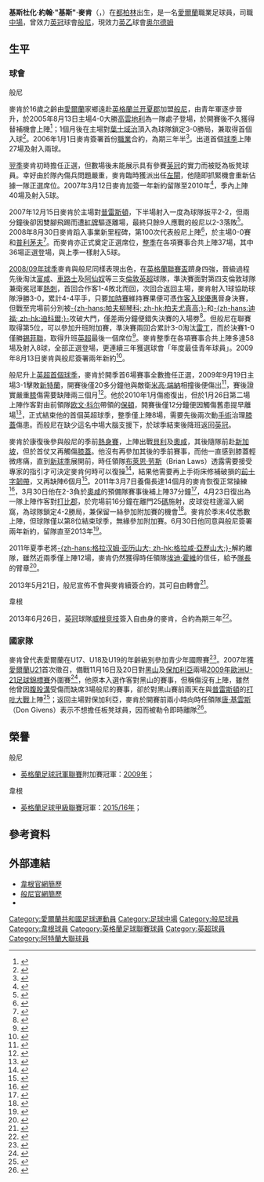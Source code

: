 {{noteTA|G1=Football|G2=EPL|G3=FAcup|G4=MLS
|T=zh-hans:克里斯·麦坎; zh-hk:基斯·麥肯;
|1=zh-hans:克里斯; zh-hk:基斯;
|2=zh-hans:麦坎; zh-hk:麥肯;
|3=zh-hans:克里斯托弗·约翰·"克里斯"·麦坎; zh-hk:基斯杜化·約翰·"基斯"·麥肯;
|4=zh-hans:埃迪·霍維; zh-hk:艾迪·賀維;
|5=zh-hans:欧文·科尔; zh-hk:奧雲·高利;
}}
{{Infobox football biography 2
| playername          = 基斯·麥肯<br />''Chris McCann''
| image = Chris McCann (cropped).jpg
| image_size = 150
| caption             = 
| fullname            = Christopher John McCann<ref>{{cite news |language=en |url=http://www.playerhistory.com/player/69906/ |title=Chris McCann |publisher=Player History |accessdate = 2010-07-19 }}</ref>
| dateofbirth         = {{birth date and age|1987|7|21|df=yes}}
| cityofbirth         = [[都柏林|都柏林]]
| countryofbirth      = [[愛爾蘭|愛爾蘭]]
| height              = {{height|ft=6|in=1}} 
| position            = [[中場|中場]]
| currentclub = [[奥尔德姆足球俱乐部|奥尔德姆]]
| clubnumber = 25
| youthyears1         = 2004−2005
| youthclubs1         = [[伯恩利足球俱乐部|般尼]]
| years1              = 2005−2013
| clubs1              = [[伯恩利足球俱乐部|般尼]]
| caps1               = 238
| goals1              = 27
|years2 = 2013–2016
|clubs2 = [[威根竞技足球俱乐部|威根竞技]]
|caps2  = 82
|goals2 = 8
|years3 = 2016–2019
|clubs3 = [[阿特蘭大聯足球會|阿特蘭大聯]]
|caps3  = 45
|goals3 = 1
|years4 = 2016
|clubs4 = → [[高雲地利城足球會|高雲地利]] (外借)
|caps4 = 13
|goals4 = 1
|years5 = 2019
|clubs5 = [[华盛顿特区联|华盛顿特区联]]
|caps5 = 6
|goals5 = 0
|years6 = 2019–
|clubs6  = [[奥尔德姆足球俱乐部|奥尔德姆]]
|caps6 = 16
|goals6 = 0
| nationalyears1      = 2006
| nationalteam1       = [[愛爾蘭19歲以下國家足球隊|愛爾蘭U19]]
| nationalcaps1       = 1
| nationalgoals1      = 0
| medaltemplates      = 
| club-update         = 2015年4月8日 (三) 12:50 (UTC)
| nationalteam-update = 2013年6月16日 (日) 20:15 (UTC)
}}

'''基斯杜化·約翰·"基斯"·麥肯'''（{{lang-en|'''Christopher John "Chris" McCann'''}}，{{bd|1987年|7月21日|catidx=McCann, Chris}}）在[[都柏林|都柏林]]出生，是一名[[愛爾蘭|愛爾蘭]]職業足球員，司職[[中場|中場]]，曾效力[[英冠|英冠]]球會[[伯恩利足球俱乐部|般尼]]，現效力[[英格蘭足球乙級聯賽|英乙]]球會[[奥尔德姆足球俱乐部|奥尔德姆]]

== 生平 ==
=== 球會 ===
;般尼
麥肯於16歲之齡由[[愛爾蘭|愛爾蘭]]家鄉遠赴[[英格蘭|英格蘭]][[兰开夏郡|兰开夏郡]]加盟[[伯恩利足球俱乐部|般尼]]，由青年軍逐步晉升，於2005年8月13日主場4-0大勝[[考文垂足球俱乐部|高雲地利]]為一隊處子登場，於開賽後不久獲得替補機會上陣<ref>{{cite news |language=en |url=http://news.bbc.co.uk/sport2/hi/football/eng_div_1/4126982.stm |title=Burnley 4-0 Coventry |publisher=''[[BBC_Sport|BBC Sport]]'' |date=2005-08-13 |accessdate=2011-10-12 |archive-date=2017-11-18 |archive-url=https://web.archive.org/web/20171118224819/http://news.bbc.co.uk/sport2/hi/football/eng_div_1/4126982.stm |dead-url=no }}</ref>；1個月後在主場對[[伊普斯维奇城足球俱乐部|葉士域治]]頂入為球隊鎖定3-0勝局，兼取得首個入球<ref>{{cite news |language=en |url=http://news.bbc.co.uk/sport2/hi/football/eng_div_1/4277738.stm |title=Burnley 3-0 Ipswich |publisher=''[[BBC_Sport|BBC Sport]]'' |date=2005-09-27 |accessdate=2011-10-12 |archive-date=2016-03-07 |archive-url=https://web.archive.org/web/20160307015319/http://news.bbc.co.uk/sport2/hi/football/eng_div_1/4277738.stm |dead-url=no }}</ref>。2006年1月1日麥肯簽署首份[[職業|職業]]合約，為期三年半<ref>{{cite news |language=en |url=http://www.skysports.com/story/0,19528,11708_2361945,00.html |title=Clarets contract for McCann |publisher=''Sky Sports'' |date=2006-01-01 |accessdate=2011-10-14 |archive-date=2016-03-08 |archive-url=https://web.archive.org/web/20160308041428/http://www.skysports.com/story/0,19528,11708_2361945,00.html |dead-url=no }}</ref>。出道首個[[2005年至2006年英格蘭足球冠軍聯賽|球季]]上陣27場及射入兩球。

[[2006年至2007年英格蘭足球冠軍聯賽|翌季]]麥肯初時擔任正選，但數場後未能展示具有參賽[[英冠|英冠]]的實力而被貶為板凳球員。幸好由於隊內傷兵問題嚴重，麥肯臨時獲派出任[[後衛_(足球)|左閘]]，他隨即抓緊機會重新佔據一隊正選席位。2007年3月12日麥肯加簽一年新約留隊至2010年<ref>{{cite news |language=en |url=http://news.bbc.co.uk/sport2/hi/football/teams/b/burnley/6442513.stm |title=McCann extends Clarets contract |publisher=''[[BBC_Sport|BBC Sport]]'' |date=2007-03-12 |accessdate=2011-10-13 |archive-date=2018-09-26 |archive-url=https://web.archive.org/web/20180926052246/http://news.bbc.co.uk/sport2/hi/football/teams/b/burnley/6442513.stm |dead-url=no }}</ref>，季內上陣40場及射入5球。

2007年12月15日麥肯於主場對[[普雷斯顿足球俱乐部|普雷斯頓]]，下半場射入一度為球隊扳平2-2，但兩分鐘後卻因雙腳飛踢而遭[[紅牌|紅牌]]驅逐離場，最終只餘9人應戰的般尼以2-3落敗<ref>{{cite news |language=en |url=http://news.bbc.co.uk/sport2/hi/football/eng_div_1/7134187.stm |title=Burnley 2-3 Preston |publisher=''[[BBC_Sport|BBC Sport]]'' |date=2007-12-15 |accessdate=2011-10-14 |archive-date=2020-06-02 |archive-url=https://web.archive.org/web/20200602185201/http://news.bbc.co.uk/sport2/hi/football/eng_div_1/7134187.stm |dead-url=no }}</ref>。2008年8月30日麥肯蹈入事業新里程碑，第100次代表般尼上陣<ref>{{cite news |language=en |url=http://news.bbc.co.uk/sport2/hi/football/teams/b/burnley/7586261.stm |title=McCann reaches century landmark |publisher=''[[BBC_Sport|BBC Sport]]'' |date=2008-08-29 |accessdate=2011-10-13 |archive-date=2016-03-07 |archive-url=https://web.archive.org/web/20160307050035/http://news.bbc.co.uk/sport2/hi/football/teams/b/burnley/7586261.stm |dead-url=no }}</ref>，於主場0-0賽和[[普利茅斯足球俱乐部|普利茅夫]]<ref>{{cite news |language=en |url=http://news.bbc.co.uk/sport2/hi/football/eng_div_1/7578442.stm |title=Burnley 0-0 Plymouth |publisher=''[[BBC_Sport|BBC Sport]]'' |date=2008-08-30 |accessdate=2011-10-13 |archive-date=2019-07-23 |archive-url=https://web.archive.org/web/20190723165023/http://news.bbc.co.uk/sport2/hi/football/eng_div_1/7578442.stm |dead-url=no }}</ref>。而麥肯亦正式奠定正選席位，[[2007年至2008年英格蘭足球冠軍聯賽|整季]]在各項賽事合共上陣37場，其中36場正選登場，與上季一樣射入5球。

[[2008年至2009年英格蘭足球冠軍聯賽|2008/09年球季]]麥肯與般尼同樣表現出色，在[[英格蘭聯賽盃|英格蘭聯賽盃]]躋身四強，晉級過程先後淘汰[[富勒姆足球俱乐部|富咸]]、[[切尔西足球俱乐部|車路士]]及[[阿森纳足球俱乐部|阿仙奴]]等三支[[倫敦|倫敦]][[英超|英超]]球隊，準決賽面對第四支倫敦球隊兼衛冕冠軍[[托特纳姆热刺足球俱乐部|熱刺]]，首回合作客1-4敗北而回，次回合返回主場，麥肯射入1球協助球隊淨勝3-0，累計4-4平手，只要[[加時賽|加時賽]]維持賽果便可憑[[作客入球優惠|作客入球優惠]]晉身決賽，但戰至完場前分別被[[罗曼·帕夫柳琴科|-{zh-hans:帕夫柳琴科; zh-hk:柏夫尤真高;}-]]和[[杰梅恩·迪福|-{zh-hans:迪福; zh-hk:迪科爾;}-]]攻破大門，僅差兩分鐘便錯失決賽的入場劵<ref>{{cite news |language=en |url=http://news.bbc.co.uk/sport2/hi/football/league_cup/7824257.stm |title=Burnley 3-2 Tottenham (agg 4-6) |publisher=''[[BBC_Sport|BBC Sport]]'' |date=2009-01-21 |accessdate=2011-10-14 |archive-date=2012-08-16 |archive-url=https://www.webcitation.org/69xajwzR1?url=http://news.bbc.co.uk/sport2/hi/football/league_cup/7824257.stm |dead-url=no }}</ref>。但般尼在聯賽取得第5位，可以參加升班附加賽，準決賽兩回合累計3-0淘汰[[雷丁足球俱乐部|雷丁]]，而於決賽1-0僅勝[[谢菲尔德联足球俱乐部|錫菲聯]]，取得升班[[英超|英超]]最後一個席位<ref>{{cite news |language=en |url=http://news.bbc.co.uk/sport2/hi/football/eng_div_1/8060970.stm |title=Burnley 1-0 Sheff Utd |publisher=''[[BBC_Sport|BBC Sport]]'' |date=2009-05-25 |accessdate=2011-10-14 |archive-date=2012-08-16 |archive-url=https://www.webcitation.org/69xakmMHg?url=http://news.bbc.co.uk/sport2/hi/football/eng_div_1/8060970.stm |dead-url=no }}</ref>。麥肯整季在各項賽事合共上陣多達58場及射入8球，全部正選登場，更連續三年獲選球會「年度最佳青年球員」。2009年8月13日麥肯與般尼簽署兩年新約<ref>{{cite news |language=en |url=http://news.bbc.co.uk/sport2/hi/football/teams/b/burnley/8199123.stm |title=Burnley pair sign new contracts |publisher=''[[BBC_Sport|BBC Sport]]'' |date=2009-08-13 |accessdate=2011-10-13 |archive-date=2018-09-26 |archive-url=https://web.archive.org/web/20180926052227/http://news.bbc.co.uk/sport2/hi/football/teams/b/burnley/8199123.stm |dead-url=no }}</ref>。

般尼升上[[英超|英超]][[2009年至2010年英格蘭超級聯賽|首個球季]]，麥肯於開季首6場賽事全數擔任正選，2009年9月19日主場3-1擊敗[[桑德兰足球俱乐部|新特蘭]]，開賽後僅20多分鐘他與敵衛[[米高·端納_(運動員)|米高·端納]]相撞後便傷出<ref>{{cite news |language=en |url=http://news.bbc.co.uk/sport2/hi/football/eng_prem/8255397.stm |title=Burnley 3-1 Sunderland |publisher=''[[BBC_Sport|BBC Sport]]'' |date=2009-09-19 |accessdate=2011-10-13 |archive-date=2018-08-22 |archive-url=https://web.archive.org/web/20180822113655/http://news.bbc.co.uk/sport2/hi/football/eng_prem/8255397.stm |dead-url=no }}</ref>，賽後證實嚴重[[膝蓋|膝]]傷需要缺陣兩三個月<ref name="injury blow">{{cite news |language=en |url=http://news.bbc.co.uk/sport2/hi/football/teams/b/burnley/8266451.stm |title=Burnley suffer McCann injury blow |publisher=''[[BBC_Sport|BBC Sport]]'' |date=2009-09-21 |accessdate=2011-10-13 |archive-date=2016-03-07 |archive-url=https://web.archive.org/web/20160307082456/http://news.bbc.co.uk/sport2/hi/football/teams/b/burnley/8266451.stm |dead-url=no }}</ref>。他於2010年1月傷癒復出，但於1月26日第二場上陣作客對由前領隊[[欧文·科尔|欧文·科尔]]帶領的[[博尔顿足球俱乐部|保頓]]，開賽後僅12分鐘便因觸傷舊患提早離場<ref>{{cite news |language=en |url=http://news.bbc.co.uk/sport2/hi/football/eng_prem/8473078.stm |title=Bolton 1-0 Burnley |publisher=''[[BBC_Sport|BBC Sport]]'' |date=2010-01-26 |accessdate=2011-10-13 |archive-date=2010-02-02 |archive-url=https://web.archive.org/web/20100202210754/http://news.bbc.co.uk/sport2/hi/football/eng_prem/8473078.stm |dead-url=no }}</ref>，正式結束他的首個英超球季，整季僅上陣8場，需要先後兩次動[[手術|手術]]治理[[膝蓋|膝蓋]]傷患。而般尼在缺少這名中場大腦支援下，於球季結束後降班返回[[英冠|英冠]]。

麥肯於康復後參與般尼的季前[[熱身賽|熱身賽]]，上陣出戰[[貝里足球俱樂部|貝利]]及[[奥尔德姆足球俱乐部|奧咸]]，其後隨隊前赴[[新加坡|新加坡]]，但於首仗又再觸傷[[膝蓋|膝蓋]]。他沒有再參加其後的季前賽事，而他一直感到膝蓋輕微疼痛，直到[[般尼2010年至2011年球季|新球季]]展開前，時任領隊[[布萊恩·劳斯|布萊恩·劳斯]]（Brian Laws）透露需要接受專家的指引才可決定麥肯何時可以復操<ref>{{cite news |language=en |url=http://news.bbc.co.uk/sport1/hi/football/teams/b/burnley/8885774.stm |publisher=''[[BBC_Sport|BBC Sport]]'' |title=Laws cautious over McCann return | date=2010-08-04}}</ref>，結果他需要再上手術床修補破損的[[前十字韌帶|前十字韌帶]]，又再缺陣6個月<ref>{{cite news |language=en |url=http://news.bbc.co.uk/sport2/hi/football/teams/b/burnley/8905457.stm |title=Burnley's McCann out for six months after knee surgery |publisher=''[[BBC_Sport|BBC Sport]]'' |date=2010-08-11 |accessdate=2011-10-13 |archive-date=2016-03-06 |archive-url=https://web.archive.org/web/20160306230121/http://news.bbc.co.uk/sport2/hi/football/teams/b/burnley/8905457.stm |dead-url=no }}</ref>。2011年3月7日養傷長達14個月的麥肯恢復正常操練<ref>{{cite news |language=en |url=http://news.bbc.co.uk/sport2/hi/football/teams/b/burnley/9417507.stm |title=Burnley midfielder eyeing return after injury |publisher=''[[BBC_Sport|BBC Sport]]'' |date=2011-03-07 |accessdate=2011-10-13 |archive-date=2020-08-14 |archive-url=https://web.archive.org/web/20200814062758/http://news.bbc.co.uk/sport2/hi/football/teams/b/burnley/9417507.stm |dead-url=no }}</ref>，3月30日他在2-3負於[[奥尔德姆足球俱乐部|奧咸]]的預備隊賽事後補上陣37分鐘<ref>{{cite news |language=en |url=http://news.bbc.co.uk/sport2/hi/football/teams/b/burnley/9440623.stm |title=Burnley midfielder Chris McCann makes reserves comeback |publisher=''[[BBC_Sport|BBC Sport]]'' |date=2011-03-30 |accessdate=2011-10-13 |archive-date=2018-09-26 |archive-url=https://web.archive.org/web/20180926052236/http://news.bbc.co.uk/sport2/hi/football/teams/b/burnley/9440623.stm |dead-url=no }}</ref>，4月23日復出為一隊上陣作客對[[德比郡足球俱乐部|打比郡]]，於完場前16分鐘在離門25[[碼|碼]]施射，皮球從柱邊溜入網窩，為球隊鎖定4-2勝局，兼保留一絲參加附加賽的機會<ref>{{cite news |language=en |url=http://news.bbc.co.uk/sport2/hi/football/13102901.stm |title=Derby County 2-4 Burnley |publisher=''[[BBC_Sport|BBC Sport]]'' |date=2011-04-23 |accessdate=2011-10-13 |archive-date=2011-04-26 |archive-url=https://web.archive.org/web/20110426011845/http://news.bbc.co.uk/sport2/hi/football/13102901.stm |dead-url=no }}</ref>。麥肯於季末4仗悉數上陣，但球隊僅以第8位結束球季，無緣參加附加賽。6月30日他同意與般尼簽署兩年新約，留隊直至2013年<ref>{{cite news |language=en |url=http://news.bbc.co.uk/sport2/hi/football/teams/b/burnley/9527048.stm |title=Burnley's Chris McCann agrees new two-year deal |publisher=''[[BBC_Sport|BBC Sport]]'' |date=2011-06-30 |accessdate=2011-10-13 |archive-date=2020-09-28 |archive-url=https://web.archive.org/web/20200928022330/http://news.bbc.co.uk/sport2/hi/football/teams/b/burnley/9527048.stm |dead-url=no }}</ref>。

2011年夏季老將[[格拉汉姆·亚历山大|-{zh-hans:格拉汉姆·亚历山大; zh-hk:格拉咸·亞歷山大;}-]]解約離隊，雖然近兩季僅上陣12場，麥肯仍然獲得時任領隊[[埃迪·霍維|埃迪·霍維]]的信任，給予[[隊長_(足球)|隊長]]的臂章<ref>{{cite news |language=en |url=http://news.bbc.co.uk/sport2/hi/football/teams/b/burnley/9556143.stm |title=Chris McCann ready to captain Burnley |publisher=''[[BBC_Sport|BBC Sport]]'' |date=2011-08-05 |accessdate=2011-10-13 |archive-date=2018-09-26 |archive-url=https://web.archive.org/web/20180926051955/http://news.bbc.co.uk/sport2/hi/football/teams/b/burnley/9556143.stm |dead-url=no }}</ref>。

2013年5月21日，般尼宣佈不會與麥肯續簽合約，其可自由轉會<ref>{{cite news |language=en |url=http://www.bbc.co.uk/sport/0/football/22610019 |title=Chris McCann: Burnley release long-serving midfielder |publisher=''[[BBC_Sport|BBC Sport]]'' |date=2013-05-21 |accessdate=2013-06-16 |archive-date=2013-10-17 |archive-url=https://web.archive.org/web/20131017022127/http://www.bbc.co.uk/sport/0/football/22610019 |dead-url=no }}</ref>。

;韋根
2013年6月26日，[[英冠|英冠]]球隊[[威根竞技足球俱乐部|威根竞技]]簽入自由身的麥肯，合約為期三年<ref>{{cite news |language=en |url=http://www.bbc.com/sport/0/football/23073721 |title=Burnley midfielder Chris McCann to join Wigan on a free transfer |publisher=''[[BBC_Sport|BBC Sport]]'' |date=2013-06-26 |accessdate=2015-04-08 |archive-date=2015-09-24 |archive-url=https://web.archive.org/web/20150924192957/http://www.bbc.com/sport/0/football/23073721 |dead-url=no }}</ref>。

=== 國家隊 ===
麥肯曾代表愛爾蘭在U17、U18及U19的年齡級別參加青少年國際賽<ref>{{cite news |language=en |url=http://www.burnleyfootballclub.com/page/ProfilesDetail/0,,10413~34036,00.html |title=International recognition |publisher=[[伯恩利足球俱乐部|''burnleyfootballclub.com'']] |accessdate=2010-07-19 |deadurl=yes |archiveurl=https://web.archive.org/web/20100219165701/http://www.burnleyfootballclub.com/page/ProfilesDetail/0%2C%2C10413~34036%2C00.html |archivedate=2010-02-19 }}</ref>。2007年獲[[愛爾蘭21歲以下國家足球隊|愛爾蘭U21]]首次徵召，備戰11月16日及20日對[[黑山21歲以下國家足球隊|黑山]]及[[保加利亞21歲以下國家足球隊|保加利亞]]兩場[[2009年歐洲U-21足球錦標賽|2009年歐洲U-21足球錦標賽]]外圍賽<ref>{{cite news |language=en |url=http://www.fai.ie/index.php?option=com_content&task=view&id=2600 |title=Three newcomers included in Ireland’s U21 squad for UEFA Championship matches |publisher=[[愛爾蘭足球協會|''fai.ie'']] |date=2007-11-06 |accessdate=2010-07-19 |archive-date=2018-12-01 |archive-url=https://web.archive.org/web/20181201093319/https://www.fai.ie/index.php?option=com_content&task=view&id=2600 |dead-url=no }}</ref>，他原本入選作客對黑山的賽事，但稱傷沒有上陣，雖然他曾因[[鼠蹊部|腹股溝]]受傷而缺席3場般尼的賽事，卻於對黑山賽前兩天在與[[普雷斯顿足球俱乐部|普雷斯頓]]的[[同城德比|打吡大戰]]上陣<ref>{{cite news |language=en |url=http://www.burnley.vitalfootball.co.uk/article.asp?a=104232 |title=McCann No Go Montenegro |publisher=''vitalfootball.co.uk'' |date=2008-03-24 |accessdate=2010-01-18 |archive-url=https://web.archive.org/web/20110911120824/http://www.burnley.vitalfootball.co.uk/article.asp?a=104232 |archive-date=2011-09-11 |dead-url=yes }}</ref>；返回主場對保加利亞，麥肯於開賽前兩小時向時任領隊[[唐·基雲斯|唐·基雲斯]]（Don Givens）表示不想擔任板凳球員，因而被勒令即時離隊<ref>{{cite news |language=en |url=http://news.bbc.co.uk/sport2/hi/football/internationals/7105449.stm |title=Givens questions McCann's future |publisher=''[[BBC_Sport|BBC Sport]]'' |date=2007-11-21 |accessdate=2011-10-14 |archive-date=2016-03-10 |archive-url=https://web.archive.org/web/20160310090347/http://news.bbc.co.uk/sport2/hi/football/internationals/7105449.stm |dead-url=no }}</ref>。

==榮譽==
;般尼
*[[英格蘭足球冠軍聯賽|英格蘭足球冠軍聯賽]]附加賽冠軍：[[2008年至2009年英格蘭足球冠軍聯賽#附加賽|2009年]]；
; 韋根
* [[英格蘭足球甲級聯賽|英格蘭足球甲級聯賽]]冠軍：[[2015年至2016年英格蘭足球甲級聯賽|2015/16年]]；

== 參考資料 ==
{{reflist|2}}

== 外部連結 ==
* [https://web.archive.org/web/20150409020149/http://www.wiganlatics.co.uk/team/player-profile/chris-mccann/7 韋根官網簡歷]
* [https://web.archive.org/web/20100219165701/http://www.burnleyfootballclub.com/page/ProfilesDetail/0%2C%2C10413~34036%2C00.html 般尼官網簡歷]
* {{soccerbase|id=41613|name=基斯·麥肯}}

{{Authority control}}
{{DEFAULTSORT:Maccann, Chris}}
[[Category:愛爾蘭共和國足球運動員|Category:愛爾蘭共和國足球運動員]]
[[Category:足球中場|Category:足球中場]]
[[Category:般尼球員|Category:般尼球員]]
[[Category:韋根球員|Category:韋根球員]]
[[Category:英格蘭足球聯賽球員|Category:英格蘭足球聯賽球員]]
[[Category:英超球員|Category:英超球員]]
[[Category:阿特蘭大聯球員|Category:阿特蘭大聯球員]]
